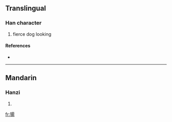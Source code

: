 ==Translingual==

===Han character===
{{Han char|rn=94|rad=犬|as=14|sn=17|four=4102<sub>7</sub>|canj=大竹一月月 (KHMBB)}}

# fierce dog looking

====References====
* {{Han ref|kx=0720.210|dkj=20760|dj=1132.080|hdz=21374.040|uh=7373|ud=29555|bh=ED63|bd=60771}}

----

==Mandarin==

===Hanzi===
{{cmn-hanzi|pin=[[nòu]] ([[nou4]])|wg=nou<sup>4</sup>}}

# {{defn|Mandarin}}

[[fr:獳]]